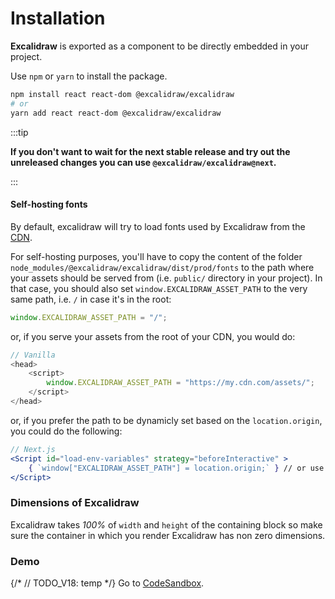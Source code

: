 # Installation

**Excalidraw** is exported as a component to be directly embedded in your project.

Use `npm` or `yarn` to install the package.

```bash
npm install react react-dom @excalidraw/excalidraw
# or
yarn add react react-dom @excalidraw/excalidraw
```

:::tip

**If you don't want to wait for the next stable release and try out the unreleased changes you can use `@excalidraw/excalidraw@next`.**

:::

#### Self-hosting fonts

By default, excalidraw will try to load fonts used by Excalidraw from the [CDN](https://esm.run/@excalidraw/excalidraw/dist/prod).

For self-hosting purposes, you'll have to copy the content of the folder `node_modules/@excalidraw/excalidraw/dist/prod/fonts` to the path where your assets should be served from (i.e. `public/` directory in your project). In that case, you should also set `window.EXCALIDRAW_ASSET_PATH` to the very same path, i.e. `/` in case it's in the root:

```js
window.EXCALIDRAW_ASSET_PATH = "/";
```

or, if you serve your assets from the root of your CDN, you would do:

```js
// Vanilla
<head>
    <script>
        window.EXCALIDRAW_ASSET_PATH = "https://my.cdn.com/assets/";
    </script>    
</head>
```

or, if you prefer the path to be dynamicly set based on the `location.origin`, you could do the following:

```jsx
// Next.js
<Script id="load-env-variables" strategy="beforeInteractive" >
    { `window["EXCALIDRAW_ASSET_PATH"] = location.origin;` } // or use just "/"!
</Script>
```

### Dimensions of Excalidraw

Excalidraw takes _100%_ of `width` and `height` of the containing block so make sure the container in which you render Excalidraw has non zero dimensions.

### Demo

{/* // TODO_V18: temp */}
Go to [CodeSandbox](https://codesandbox.io/p/sandbox/github/excalidraw/excalidraw/tree/mrazator/release-v18/examples/with-script-in-browser).
